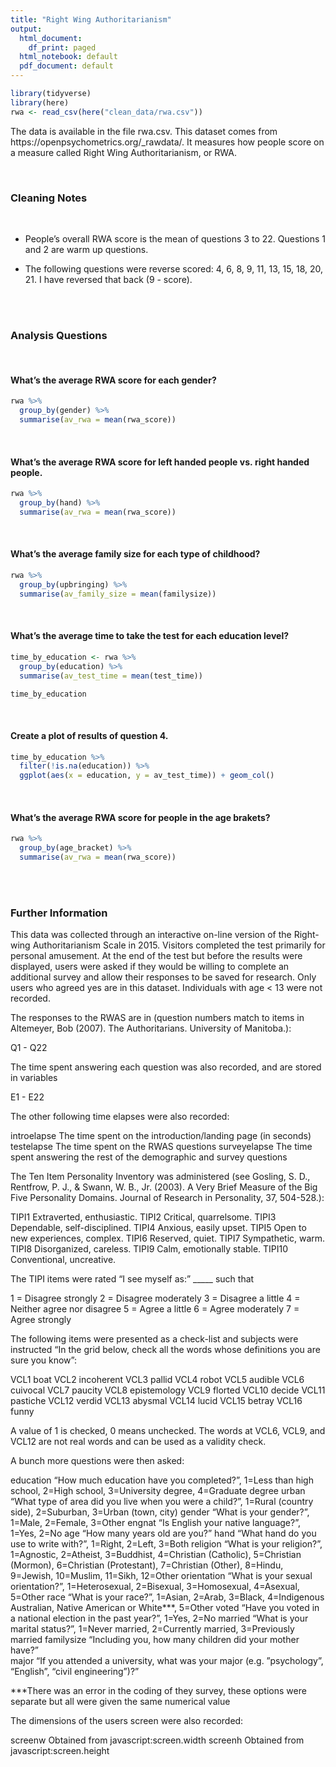 ```yaml
---
title: "Right Wing Authoritarianism"
output:
  html_document:
    df_print: paged
  html_notebook: default
  pdf_document: default
---
```

```r
library(tidyverse)
library(here)
rwa <- read_csv(here("clean_data/rwa.csv"))
```

The data is available in the file rwa.csv. This dataset comes from https://openpsychometrics.org/_rawdata/. It measures how people score on a measure called Right Wing Authoritarianism, or RWA.

<br>

### Cleaning Notes
<br>

* People’s overall RWA score is the mean of questions 3 to 22. Questions 1 and 2 are warm up questions.

* The following questions were reverse scored: 4, 6, 8, 9, 11, 13, 15, 18, 20, 21. I have reversed that back (9 - score).

<br><br>

### Analysis Questions
<br>

#### What’s the average RWA score for each gender?
```r
rwa %>%
  group_by(gender) %>% 
  summarise(av_rwa = mean(rwa_score))
```

<br>

#### What’s the average RWA score for left handed people vs. right handed people.
```r
rwa %>%
  group_by(hand) %>% 
  summarise(av_rwa = mean(rwa_score))
```
<br>

#### What’s the average family size for each type of childhood?
```r
rwa %>%
  group_by(upbringing) %>% 
  summarise(av_family_size = mean(familysize))
```
<br>

#### What’s the average time to take the test for each education level?
```r
time_by_education <- rwa %>%
  group_by(education) %>% 
  summarise(av_test_time = mean(test_time))

time_by_education
```
<br>

#### Create a plot of results of question 4.
```r
time_by_education %>% 
  filter(!is.na(education)) %>% 
  ggplot(aes(x = education, y = av_test_time)) + geom_col()
```

<br>

#### What’s the average RWA score for people in the age brakets?
```r
rwa %>%
  group_by(age_bracket) %>% 
  summarise(av_rwa = mean(rwa_score))
```
<br><br>


### Further Information

This data was collected through an interactive on-line version of the Right-wing Authoritarianism Scale in 2015. 
Visitors completed the test primarily for personal amusement.
At the end of the test but before the results were displayed, users were asked if they would be willing to complete an additional survey and allow their responses to be saved for research. Only users who agreed yes are in this dataset. Individuals with age < 13 were not recorded.

The responses to the RWAS are in (question numbers match to items in Altemeyer, Bob (2007). The Authoritarians. University of Manitoba.):

Q1 - Q22

The time spent answering each question was also recorded, and are stored in variables

E1 - E22

The other following time elapses were also recorded:

introelapse		The time spent on the introduction/landing page (in seconds)
testelapse		The time spent on the RWAS questions
surveyelapse	The time spent answering the rest of the demographic and survey questions

The Ten Item Personality Inventory was administered (see Gosling, S. D., Rentfrow, P. J., & Swann, W. B., Jr. (2003). A Very Brief Measure of the Big Five Personality Domains. Journal of Research in Personality, 37, 504-528.):

TIPI1	Extraverted, enthusiastic.
TIPI2	Critical, quarrelsome.
TIPI3	Dependable, self-disciplined.
TIPI4	Anxious, easily upset.
TIPI5	Open to new experiences, complex.
TIPI6	Reserved, quiet.
TIPI7	Sympathetic, warm.
TIPI8	Disorganized, careless.
TIPI9	Calm, emotionally stable.
TIPI10	Conventional, uncreative.

The TIPI items were rated "I see myself as:" _____ such that

1 = Disagree strongly
2 = Disagree moderately
3 = Disagree a little
4 = Neither agree nor disagree
5 = Agree a little
6 = Agree moderately
7 = Agree strongly



The following items were presented as a check-list and subjects were instructed "In the grid below, check all the words whose definitions you are sure you know":

VCL1	boat
VCL2	incoherent
VCL3	pallid
VCL4	robot
VCL5	audible
VCL6	cuivocal
VCL7	paucity
VCL8	epistemology
VCL9	florted
VCL10	decide
VCL11	pastiche
VCL12	verdid
VCL13	abysmal
VCL14	lucid
VCL15	betray
VCL16	funny

A value of 1 is checked, 0 means unchecked. The words at VCL6, VCL9, and VCL12 are not real words and can be used as a validity check.

A bunch more questions were then asked:


education			"How much education have you completed?", 1=Less than high school, 2=High school, 3=University degree, 4=Graduate degree
urban				"What type of area did you live when you were a child?", 1=Rural (country side), 2=Suburban, 3=Urban (town, city)
gender				"What is your gender?", 1=Male, 2=Female, 3=Other
engnat				"Is English your native language?", 1=Yes, 2=No
age					"How many years old are you?"
hand				"What hand do you use to write with?", 1=Right, 2=Left, 3=Both
religion			"What is your religion?", 1=Agnostic, 2=Atheist, 3=Buddhist, 4=Christian (Catholic), 5=Christian (Mormon), 6=Christian (Protestant), 7=Christian (Other), 8=Hindu, 9=Jewish, 10=Muslim, 11=Sikh, 12=Other
orientation			"What is your sexual orientation?", 1=Heterosexual, 2=Bisexual, 3=Homosexual, 4=Asexual, 5=Other
race				"What is your race?", 1=Asian, 2=Arab, 3=Black, 4=Indigenous Australian, Native American or White***, 5=Other
voted				"Have you voted in a national election in the past year?", 1=Yes, 2=No
married				"What is your marital status?", 1=Never married, 2=Currently married, 3=Previously married
familysize			"Including you, how many children did your mother have?"		
major				"If you attended a university, what was your major (e.g. "psychology", "English", "civil engineering")?"

***There was an error in the coding of they survey, these options were separate but all were given the same numerical value

The dimensions of the users screen were also recorded:

screenw	Obtained from javascript:screen.width
screenh	Obtained from javascript:screen.height
